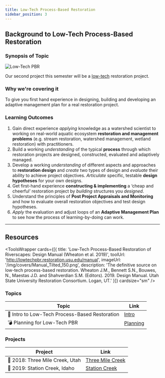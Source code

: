 ```yaml
---
title: Low-Tech Process-Based Restoration
sidebar_position: 3
---
```


## Background to Low-Tech Process-Based Restoration

### Synopsis of Topic


![Low-Tech PBR](/img/PBR_LT_cc_100w.png)

Our second project this semester will be a [low-tech](https://www.sagegrouseinitiative.com/what-is-low-tech-stream-restoration/) restoration project.

### Why we're covering it

To give you first hand experience in designing, building and developing an adaptive management plan for a real restoration project.

### Learning Outcomes


1. Gain direct experience *applying* knowledge as a watershed scientist to working on real-world aquatic ecosystem **restoration and management problems** (e.g. stream restoration, watershed management, wetland restoration) with practitioners.
2. Build a working *understanding* of the typical **process** through which restoration projects are designed, constructed, evaluated and adaptively managed.
3. Develop a working *understanding* of different aspects and approaches to **restoration design** and *create* two types of design and *evaluate* their ability to achieve project objectives. *Articulate* specific, testable **design hypotheses** for your own designs.
4. Get first-hand experience **constructing & implementing** a ‘cheap and cheerful’ restoration project by *building* structures you *designed*.
5. Understand the principles of **Post Project Appraisals and Monitoring** and how to evaluate overall restoration objectives and test design hypotheses.
6. *Apply* the evaluation and adjust loops of an **Adaptive Management Plan** to see how the process of learning-by-doing can work.

   

------

## Resources

<ToolsWrapper
  cards={[{
    title: 'Low-Tech Process-Based Restoration of Riverscapes: Design Manual (Wheaton et al. 2019)',
    toolUrl: 'http://lowtechpbr.restoration.usu.edu/manual',
    imageUrl: '/img/covers/Manual_Tilted_150.png',
    description: 'The definitive source on low-tech process-based restoration. Wheaton J.M., Bennett S.N., Bouwes, N., Maestas J.D. and Shahverdian S.M. (Editors). 2019. Design Manual. Utah State University Restoration Consortium. Logan, UT.'
  }]}
  cardsize="sm"
/>

### Topics

| Topic | Link |
|-------|------|
| 🎯 Intro to Low-Tech Process-Based Restoration | [Intro](/Course_Topics/WATS_5350/Low-Tech/intro) |
| 💣 Planning for Low-Tech PBR | [Planning](/Course_Topics/WATS_5350/Low-Tech/planning) |

### Projects

| Project | Link |
|---------|------|
| 📁 2018: Three Mile Creek, Utah | [Three Mile Creek](/Course_Topics/WATS_5350/Low-Tech/Projects/3mile) |
| 📁 2019: Station Creek, Idaho | [Station Creek](/Course_Topics/WATS_5350/Low-Tech/Projects/station) |
